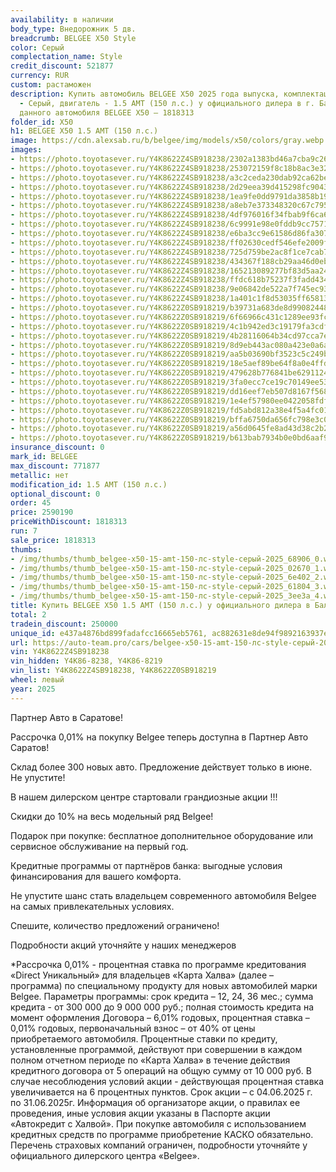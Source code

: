 ```yaml
---
availability: в наличии
body_type: Внедорожник 5 дв.
breadcrumb: BELGEE X50 Style
color: Серый
complectation_name: Style
credit_discount: 521877
currency: RUR
custom: растаможен
description: Купить автомобиль BELGEE X50 2025 года выпуска, комплектация Style, цвет
  - Серый, двигатель - 1.5 AMT (150 л.с.) у официального дилера в г. Балаково. Стоимость
  данного автомобиля BELGEE X50 – 1818313
folder_id: X50
h1: BELGEE X50 1.5 AMT (150 л.с.)
image: https://cdn.alexsab.ru/b/belgee/img/models/x50/colors/gray.webp
images:
- https://photo.toyotasever.ru/Y4K8622Z4SB918238/2302a1383bd46a7cba9c266083868906.jpeg
- https://photo.toyotasever.ru/Y4K8622Z4SB918238/253072159f8c18b8ac3e3228b4902670.jpeg
- https://photo.toyotasever.ru/Y4K8622Z4SB918238/a3c2ceda230dab92ca62be1dcdb6e402.jpeg
- https://photo.toyotasever.ru/Y4K8622Z4SB918238/2d29eea39d415298fc9043f77d861804.jpeg
- https://photo.toyotasever.ru/Y4K8622Z4SB918238/1ea9fe0dd9791da3858b19691f43ee3a.jpeg
- https://photo.toyotasever.ru/Y4K8622Z4SB918238/a8eb7e373348320c67c795a7a37fa0af.jpeg
- https://photo.toyotasever.ru/Y4K8622Z4SB918238/4df976016f34fbab9f6ca6df00a8a1a4.jpeg
- https://photo.toyotasever.ru/Y4K8622Z4SB918238/6c9991e98e0fddb9cc7571a2664649c0.jpeg
- https://photo.toyotasever.ru/Y4K8622Z4SB918238/e6ba3cc9e61586d86fa307efcf6ae211.jpeg
- https://photo.toyotasever.ru/Y4K8622Z4SB918238/ff02630cedf546efe2009ff099346b5a.jpeg
- https://photo.toyotasever.ru/Y4K8622Z4SB918238/725d759be2ac8f1ce7cab70b73f1f6aa.jpeg
- https://photo.toyotasever.ru/Y4K8622Z4SB918238/434367f188cb29aa46d0ebd95b5f3ad2.jpeg
- https://photo.toyotasever.ru/Y4K8622Z4SB918238/165213089277bf83d5aa2435c18ef37a.jpeg
- https://photo.toyotasever.ru/Y4K8622Z4SB918238/ffdc618b75237f3fadd4341a067541f2.jpeg
- https://photo.toyotasever.ru/Y4K8622Z4SB918238/9e06842de522a7f745ec93e0537f30e4.jpeg
- https://photo.toyotasever.ru/Y4K8622Z4SB918238/1a401c1f8d53035ff65813b828b69446.jpeg
- https://photo.toyotasever.ru/Y4K8622Z0SB918219/b39731a683de8d990824484e462803f6.jpeg
- https://photo.toyotasever.ru/Y4K8622Z0SB918219/6f66966c431c1289ee93fcc56417da59.jpeg
- https://photo.toyotasever.ru/Y4K8622Z0SB918219/4c1b942ed3c19179fa3cdf3ecb3681ad.jpeg
- https://photo.toyotasever.ru/Y4K8622Z0SB918219/4b28116064b34cd97cca7eb07c7fd73d.jpeg
- https://photo.toyotasever.ru/Y4K8622Z0SB918219/8d9eb443ac080a423e0a6a61ff9b3e3d.jpeg
- https://photo.toyotasever.ru/Y4K8622Z0SB918219/aa5b03690bf3523c5c249b9fdd99c444.jpeg
- https://photo.toyotasever.ru/Y4K8622Z0SB918219/18e5aef89be64f8a0e4ffd9a6ce70432.jpeg
- https://photo.toyotasever.ru/Y4K8622Z0SB918219/479628b776841be6291124bf2bf8f945.jpeg
- https://photo.toyotasever.ru/Y4K8622Z0SB918219/3fa0ecc7ce19c70149ee53648ad9bd7e.jpeg
- https://photo.toyotasever.ru/Y4K8622Z0SB918219/dd16eef7eb507d8167f56867108dca1a.jpeg
- https://photo.toyotasever.ru/Y4K8622Z0SB918219/1e4ef57980ee0422058fdfcae12c3882.jpeg
- https://photo.toyotasever.ru/Y4K8622Z0SB918219/fd5abd812a38e4f5a4fc01b80893210a.jpeg
- https://photo.toyotasever.ru/Y4K8622Z0SB918219/bffa6750da656fc798e3c055b8d2f77a.jpeg
- https://photo.toyotasever.ru/Y4K8622Z0SB918219/a56d0645fe8ad43d38c2b27ffc7b17e6.jpeg
- https://photo.toyotasever.ru/Y4K8622Z0SB918219/b613bab7934b0e0bd6aaf93972bba9a0.jpeg
insurance_discount: 0
mark_id: BELGEE
max_discount: 771877
metallic: нет
modification_id: 1.5 AMT (150 л.с.)
optional_discount: 0
order: 45
price: 2590190
priceWithDiscount: 1818313
run: 7
sale_price: 1818313
thumbs:
- /img/thumbs/thumb_belgee-x50-15-amt-150-лс-style-серый-2025_68906_0.webp
- /img/thumbs/thumb_belgee-x50-15-amt-150-лс-style-серый-2025_02670_1.webp
- /img/thumbs/thumb_belgee-x50-15-amt-150-лс-style-серый-2025_6e402_2.webp
- /img/thumbs/thumb_belgee-x50-15-amt-150-лс-style-серый-2025_61804_3.webp
- /img/thumbs/thumb_belgee-x50-15-amt-150-лс-style-серый-2025_3ee3a_4.webp
title: Купить BELGEE X50 1.5 AMT (150 л.с.) у официального дилера в Балаково
total: 2
tradein_discount: 250000
unique_id: e437a4876bd899fadafcc16665eb5761, ac882631e8de94f9892163937e015d09
url: https://auto-team.pro/cars/belgee-x50-15-amt-150-лс-style-серый-2025/
vin: Y4K8622Z4SB918238
vin_hidden: Y4K86-8238, Y4K86-8219
vin_list: Y4K8622Z4SB918238, Y4K8622Z0SB918219
wheel: левый
year: 2025
---
```

<p>
 Партнер Авто в Саратове!
</p>
<p>
</p>
<p>
 Рассрочка 0,01% на покупку Belgee теперь доступна в Партнер Авто Саратов!
</p>
<p>
 Склад более 300 новых авто. Предложение действует только в июне. He упустите!
</p>
<p>
</p>
<p>
 В нашем дилерском центре стартовали грандиозные акции !!!
</p>
<p>
</p>
<p>
 Скидки дo 10% нa весь модельный ряд Belgee!
</p>
<p>
 Подарок при покупке: бесплатное дополнительное оборудование или сервисное обслуживание на первый год.
</p>
<p>
 Кредитные программы от партнёров банка: выгодные условия финансирования для вашего комфорта.
</p>
<p>
</p>
<p>
 Не упустите шанс стать владельцем современного автомобиля Belgee на самых привлекательных условиях.
</p>
<p>
 Спешите, количество предложений ограничено!
</p>
<p>
</p>
<p>
 Подробности акций уточняйте у наших менеджеров
</p>
<p>
</p>
<p>
 *Рассрочка 0,01% - процентная ставка по программе кредитования «Dirесt Уникальный» для владельцев «Карта Халва» (далее – программа) по специальному продукту для новых автомобилей марки Belgee. Параметры программы: срок кредита – 12, 24, 36 мес.; сумма кредита - от 300 000 до 9 000 000 руб.; полная стоимость кредита на момент оформления Договора – 6,01% годовых, процентная ставка – 0,01% годовых, первоначальный взнос – от 40% от цены приобретаемого автомобиля. Процентные ставки по кредиту, установленные программой, действуют при совершении в каждом полном отчетном периоде по «Карта Халва» в течение действия кредитного договора от 5 операций на общую сумму от 10 000 руб. В случае несоблюдения условий акции - действующая процентная ставка увеличивается на 6 процентных пунктов. Срок акции – с 04.06.2025 г. по 31.06.2025г. Информация об организаторе акции, о правилах ее проведения, иные условия акции указаны в Паспорте акции «Автокредит с Халвой». При покупке автомобиля с использованием кредитных средств по программе приобретение КАСКО обязательно. Перечень страховых компаний ограничен, подробности уточняйте у официального дилерского центра «Belgee».
</p>
